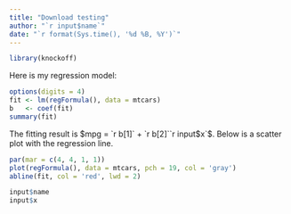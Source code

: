 ```yaml
---
title: "Download testing"
author: "`r input$name`"
date: "`r format(Sys.time(), '%d %B, %Y')`"
---
```

```r
library(knockoff)
```

Here is my regression model:

```r

options(digits = 4)
fit <- lm(regFormula(), data = mtcars)
b   <- coef(fit)
summary(fit)
```

The fitting result is $mpg = `r b[1]` + `r b[2]``r input$x`$.
Below is a scatter plot with the regression line.

```r
par(mar = c(4, 4, 1, 1))
plot(regFormula(), data = mtcars, pch = 19, col = 'gray')
abline(fit, col = 'red', lwd = 2)
```

```r
input$name
input$x
```

